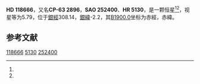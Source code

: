 {{Starbox begin
| name = HD 118666
}}
{{Starbox observe
| epoch = [[J2000.0|J2000.0]]
| constell = {{星座名待查}}<ref name=SIMBAD>{{cite web
 | url=http://simbad.u-strasbg.fr/simbad/sim-id?Ident=HR+5130
 | title=Pulsating variable Star
 | publisher=Centre de Données astronomiques de Strasbourg
 | work=SIMBAD
 | accessdate=2012-07-13
 | archive-date=2016-03-17
 | archive-url=https://web.archive.org/web/20160317075712/http://simbad.u-strasbg.fr/simbad/sim-id?Ident=HR+5130
 | dead-url=no
 }}</ref><ref name=DATA>{{cite web
 | url=http://vizier.u-strasbg.fr/viz-bin/VizieR-5?-out.add=.&-source=5050&-corr=PK=HR&-out.max=9999&HR=5130
 | title=VizieR Detailed Page
 | accessdate=2012-07-13
 | archive-date=2016-03-04
 | archive-url=https://web.archive.org/web/20160304203928/http://vizier.u-strasbg.fr/viz-bin/VizieR-5?-out.add=.&-source=5050&-corr=PK=HR&-out.max=9999&HR=5130
 | dead-url=no
 }}</ref>
| 星官 = 
| ra = {{RA|13|40|10.9}}<ref name=SIMBAD /><ref name=DATA />
| dec = {{DEC|-64|34|37}}<ref name=SIMBAD /><ref name=DATA />
| appmag_v = 5.79<ref name=SIMBAD /><ref name=DATA />
}}
{{Starbox character
| class = F3III-IV<ref name=SIMBAD /><ref name=DATA />
| b-v = 0.39<ref name=SIMBAD /><ref name=DATA />
| u-b = 0.02<ref name=SIMBAD /><ref name=DATA />
| r-i = <ref name=SIMBAD /><ref name=DATA />
| variable = 
}}
{{Starbox astrometry
| radial_v = 0.02
| prop_mo_ra = 4
| parallax = 
| p_error = 
}}
{{Starbox catalog
| names =CP-63 2896，[[SAO星表|SAO]] 252400，[[HD星表|HD]] 118666，[[HR星表|HR]] 5130}}
{{Starbox reference |Simbad=HR+5130}}
{{Starbox end}}

'''HD 118666'''，又名'''CP-63 2896'''，'''SAO 252400'''、'''HR 5130'''，是一颗恒星<ref name=SIMBAD /><ref name=DATA />，视星等为5.79，位于[[銀道座標系|銀經]]308.14，[[銀道座標系|銀緯]]-2.2，其[[B1900.0|B1900.0]]坐标为赤經{{RA|13|33|10.5}}，赤緯{{DEC|-64|-2.2|7}}。

== 参考文献 ==
{{reflist}}

{{star-stub}}

[[Category:HD和HDE天體|118666]]
[[Category:HR天體|5130]]
[[Category:SAO天體|252400]]